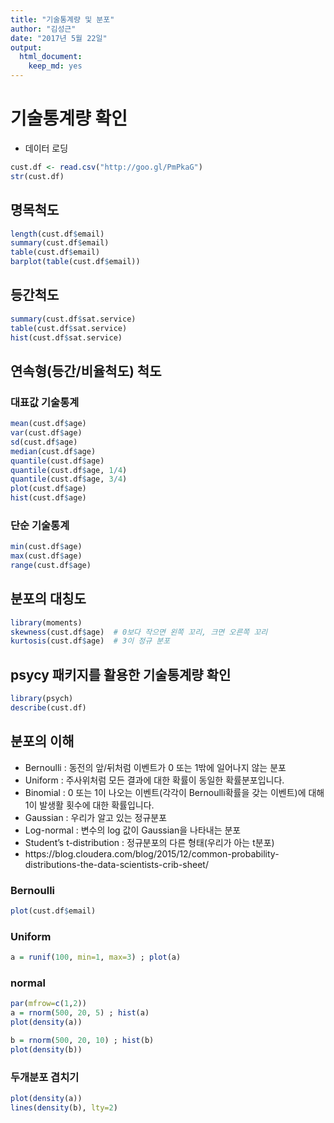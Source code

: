 ```yaml
---
title: "기술통계량 및 분포"
author: "김성근"
date: "2017년 5월 22일"
output: 
  html_document: 
    keep_md: yes
---
```

# 기술통계량 확인
  - 데이터 로딩
```r
cust.df <- read.csv("http://goo.gl/PmPkaG")
str(cust.df)
```

## 명목척도 
```r
length(cust.df$email)                                                 
summary(cust.df$email)                        
table(cust.df$email) 
barplot(table(cust.df$email))
```

## 등간척도 
```r
summary(cust.df$sat.service) 
table(cust.df$sat.service) 
hist(cust.df$sat.service)
```

## 연속형(등간/비율척도) 척도
### 대표값 기술통계 
```r
mean(cust.df$age)
var(cust.df$age)
sd(cust.df$age)
median(cust.df$age) 
quantile(cust.df$age)
quantile(cust.df$age, 1/4)
quantile(cust.df$age, 3/4)
plot(cust.df$age)
hist(cust.df$age)
```

### 단순 기술통계 
```r
min(cust.df$age)
max(cust.df$age)
range(cust.df$age) 
```

## 분포의 대칭도 
```r
library(moments)
skewness(cust.df$age)  # 0보다 작으면 왼쪽 꼬리, 크면 오른쪽 꼬리   
kurtosis(cust.df$age)  # 3이 정규 분포   
```

## psycy 패키지를 활용한 기술통계량 확인
```r
library(psych)
describe(cust.df)
```

## 분포의 이해 ####
  - Bernoulli : 동전의 앞/뒤처럼 이벤트가 0 또는 1밖에 일어나지 않는 분포
  - Uniform : 주사위처럼 모든 결과에 대한 확률이 동일한 확률분포입니다.
  - Binomial : 0 또는 1이 나오는 이벤트(각각이 Bernoulli확률을 갖는 이벤트)에 대해 1이 발생활 횟수에 대한 확률입니다.
  - Gaussian : 우리가 알고 있는 정규분포
  - Log-normal : 변수의 log 값이 Gaussian을 나타내는 분포
  - Student’s t-distribution : 정규분포의 다른 형태(우리가 아는 t분포)
  - https://blog.cloudera.com/blog/2015/12/common-probability-distributions-the-data-scientists-crib-sheet/
  
### Bernoulli
```r
plot(cust.df$email)
```

### Uniform
```r
a = runif(100, min=1, max=3) ; plot(a)
```

### normal
```r
par(mfrow=c(1,2))
a = rnorm(500, 20, 5) ; hist(a)
plot(density(a))

b = rnorm(500, 20, 10) ; hist(b)
plot(density(b))
```


### 두개분포 겹치기 
```r
plot(density(a))
lines(density(b), lty=2)
```
